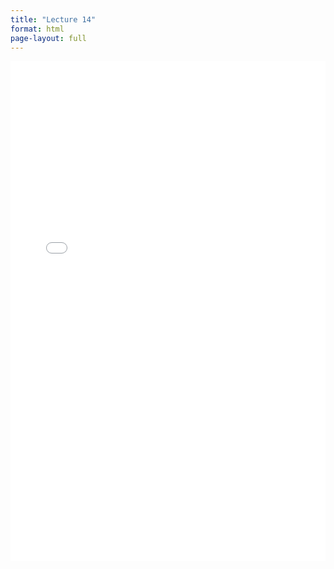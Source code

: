 ```yaml
---
title: "Lecture 14"
format: html
page-layout: full
---
```


<iframe src="lec14.html" width="100%" height="800px" style="border: none;"></iframe>
